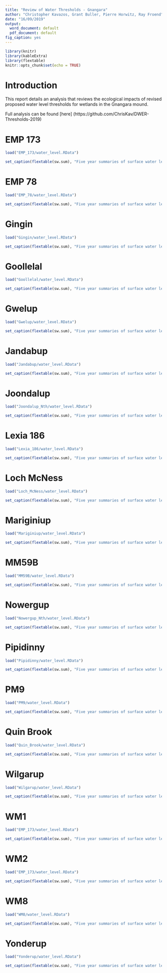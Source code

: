 ```yaml
---
title: "Review of Water Thresholds - Gnangara"
author: "Christopher Kavazos, Grant Buller, Pierre Horwitz, Ray Froend"
date: "16/09/2019"
output:
  word_document: default
  pdf_document: default
fig_caption: yes
---
```


```r
library(knitr)
library(kableExtra)
library(flextable)
knitr::opts_chunk$set(echo = TRUE)
```

# Introduction

This report details an analysis that reviews the ecological impacts of revised proposed water level thresholds for wetlands in the Gnangara mound.

Full analysis can be found [here] (https://github.com/ChrisKav/DWER-Thresholds-2019)

# EMP 173


```r
load("EMP_173/water_level.RData")

set_caption(flextable(sw.sum), "Five year summaries of surface water level data at EMP 173")

```


# EMP 78

```r
load("EMP_78/water_level.RData")

set_caption(flextable(sw.sum), "Five year summaries of surface water level data at EMP 78")

```

# Gingin

```r
load("Gingin/water_level.RData")

set_caption(flextable(sw.sum), "Five year summaries of surface water level data at Gingin")

```
# Goollelal

```r
load("Goollelal/water_level.RData")

set_caption(flextable(sw.sum), "Five year summaries of surface water level data at Goollelal")

```

# Gwelup

```r
load("Gwelup/water_level.RData")

set_caption(flextable(sw.sum), "Five year summaries of surface water level data at Gwelup")

```

# Jandabup
```r
load("Jandabup/water_level.RData")

set_caption(flextable(sw.sum), "Five year summaries of surface water level data at Jandabup")

```

# Joondalup

```r
load("Joondalup_Nth/water_level.RData")

set_caption(flextable(sw.sum), "Five year summaries of surface water level data at Lake Joondalup")

```

# Lexia 186

```r
load("Lexia_186/water_level.RData")

set_caption(flextable(sw.sum), "Five year summaries of surface water level data at Lexia 186")

```

# Loch McNess

```r
load("Loch_McNess/water_level.RData")

set_caption(flextable(sw.sum), "Five year summaries of surface water level data at Loch McNess")

```

# Mariginiup

```r
load("Mariginiup/water_level.RData")

set_caption(flextable(sw.sum), "Five year summaries of surface water level data at Mariginiup")

```

# MM59B

```r
load("MM59B/water_level.RData")

set_caption(flextable(sw.sum), "Five year summaries of surface water level data at MM59B")

```

# Nowergup

```r
load("Nowergup_Nth/water_level.RData")

set_caption(flextable(sw.sum), "Five year summaries of surface water level data at Nowergup")

```

# Pipidinny

```r
load("Pipidinny/water_level.RData")

set_caption(flextable(sw.sum), "Five year summaries of surface water level data at Pipidinny")

```

# PM9

```r
load("PM9/water_level.RData")

set_caption(flextable(sw.sum), "Five year summaries of surface water level data at PM9")

```

# Quin Brook

```r
load("Quin_Brook/water_level.RData")

set_caption(flextable(sw.sum), "Five year summaries of surface water level data at Quin Brook")

```

# Wilgarup

```r
load("Wilgarup/water_level.RData")

set_caption(flextable(sw.sum), "Five year summaries of surface water level data at Wilgarup")

```

# WM1

```r
load("EMP_173/water_level.RData")

set_caption(flextable(sw.sum), "Five year summaries of surface water level data at EMP 173")

```

# WM2

```r
load("EMP_173/water_level.RData")

set_caption(flextable(sw.sum), "Five year summaries of surface water level data at WM2")

```

# WM8

```r
load("WM8/water_level.RData")

set_caption(flextable(sw.sum), "Five year summaries of surface water level data at WM8")

```

# Yonderup
```r
load("Yonderup/water_level.RData")

set_caption(flextable(sw.sum), "Five year summaries of surface water level data at Yonderup")

```
